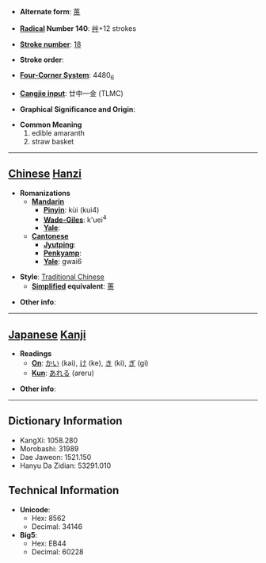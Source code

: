 * '''Alternate form''': [[蒉]]

* '''[[Wiktionary:Chinese radical index| Radical]] Number 140''': [[Wiktionary:Chinese radical index 艸|艸]]+12 strokes

* '''[[Wiktionary:Chinese total strokes index|Stroke number]]''': [[Wiktionary:Chinese total strokes index 18|18]]

* '''Stroke order''': 

* '''[[Wiktionary:Chinese four corner index|Four-Corner System]]''': 4480<sub>6</sub>

* '''[[Wiktionary:Chinese Cangjie index|Cangjie input]]''': 廿中一金 (TLMC)

* '''Graphical Significance and Origin''': 

* '''Common Meaning'''
*#edible amaranth
*# straw basket


----

== [[Chinese]] [[Hanzi]] ==

* '''Romanizations'''
** '''[[Mandarin]]'''
*** '''[[Pinyin]]''': kùi (kui4)
*** '''[[Wade-Giles]]''': k'uei<sup>4</sup>
*** '''[[Yale]]''': 
** '''[[Cantonese]]'''
*** '''[[Jyutping]]''':
*** '''[[Penkyamp]]''': 
*** '''[[Yale]]''': gwai6

* '''Style''': [[Traditional Chinese]] 
** '''[[Simplified Chinese|Simplified]] equivalent''': [[蒉]]

* '''Other info''': 

----

== [[Japanese]] [[Kanji]] ==

* '''Readings'''
** '''[[On]]''': [[かい]] (kai), [[け]] (ke), [[き]] (ki), [[ぎ]] (gi)
** '''[[Kun]]''': [[あれる]] (areru)

* '''Other info''':  

----

== Dictionary Information ==

* KangXi: 1058.280
* Morobashi: 31989
* Dae Jaweon: 1521.150
* Hanyu Da Zidian: 53291.010

== Technical Information ==

* '''Unicode''':
** Hex: 8562
** Decimal: 34146
* '''Big5''':
** Hex: EB44
** Decimal: 60228